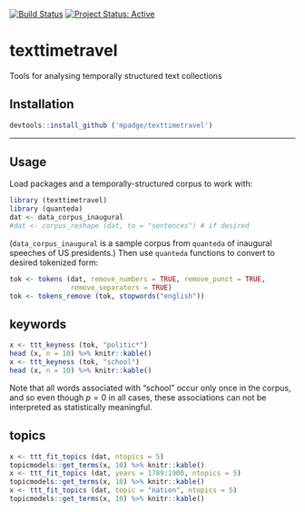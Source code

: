 [![Build Status](https://travis-ci.org/mpadge/texttimetravel.svg?branch=master)](https://travis-ci.org/mpadge/texttimetravel)
[![Project Status: Active](http://www.repostatus.org/badges/latest/active.svg)](http://www.repostatus.org/#active)

# texttimetravel

Tools for analysing temporally structured text collections

## Installation

```r
devtools::install_github ('mpadge/texttimetravel')
```

---------------

## Usage

Load packages and a temporally-structured corpus to work with:

```r
library (texttimetravel)
library (quanteda)
dat <- data_corpus_inaugural
#dat <- corpus_reshape (dat, to = "sentences") # if desired
```
(`data_corpus_inaugural` is a sample corpus from `quanteda` of inaugural speeches
of US presidents.) Then use `quanteda` functions to convert to desired tokenized
form:
```r
tok <- tokens (dat, remove_numbers = TRUE, remove_punct = TRUE,
               remove_separators = TRUE)
tok <- tokens_remove (tok, stopwords("english"))
```


## keywords

```r
x <- ttt_keyness (tok, "politic*")
head (x, n = 10) %>% knitr::kable()
x <- ttt_keyness (tok, "school")
head (x, n = 10) %>% knitr::kable()
```
Note that all words associated with "school" occur only once in the corpus, and
so even though $p = 0$ in all cases, these associations can not be interpreted
as statistically meaningful.

## topics

```r
x <- ttt_fit_topics (dat, ntopics = 5)
topicmodels::get_terms(x, 10) %>% knitr::kable()
x <- ttt_fit_topics (dat, years = 1789:1900, ntopics = 5)
topicmodels::get_terms(x, 10) %>% knitr::kable()
x <- ttt_fit_topics (dat, topic = "nation", ntopics = 5)
topicmodels::get_terms(x, 10) %>% knitr::kable()
```

